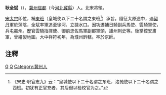 '''耿全斌'''（{{bd|?||?||}}），[[冀州|冀州]][[信都|信都]]（今[[河北|河北]][[冀縣|冀縣]]）人。北宋將領。

[[宋太宗|宋太宗]]即位，補[[東班|東班]]（皇城使以下二十名謂之東班<ref>《宋史·职官志九》云：“皇城使以下二十名谓之东班，洛苑使以下二十名谓之西班。初犹有正官充者，其后但以检校官为之。”</ref>）承旨。隨征太原途中，遇[[契丹|契丹]]軍於蒲陰，全斌率軍追至徐河，立據水口。因功遷補日騎副兵馬使、雲騎軍使，兵屯贏州。歷官雲騎指揮使、御前忠佐馬軍副都軍頭，雄州刺史等。後掌控安肅軍，曾繪製地圖。大中祥符初年，為濮州鈐轄。卒於京師。

==注釋==
{{reflist}}

[[Category:宋朝軍事人物|G]]
[[Category:耿姓|Q]]
[[Category:冀州人|Category:冀州人]]